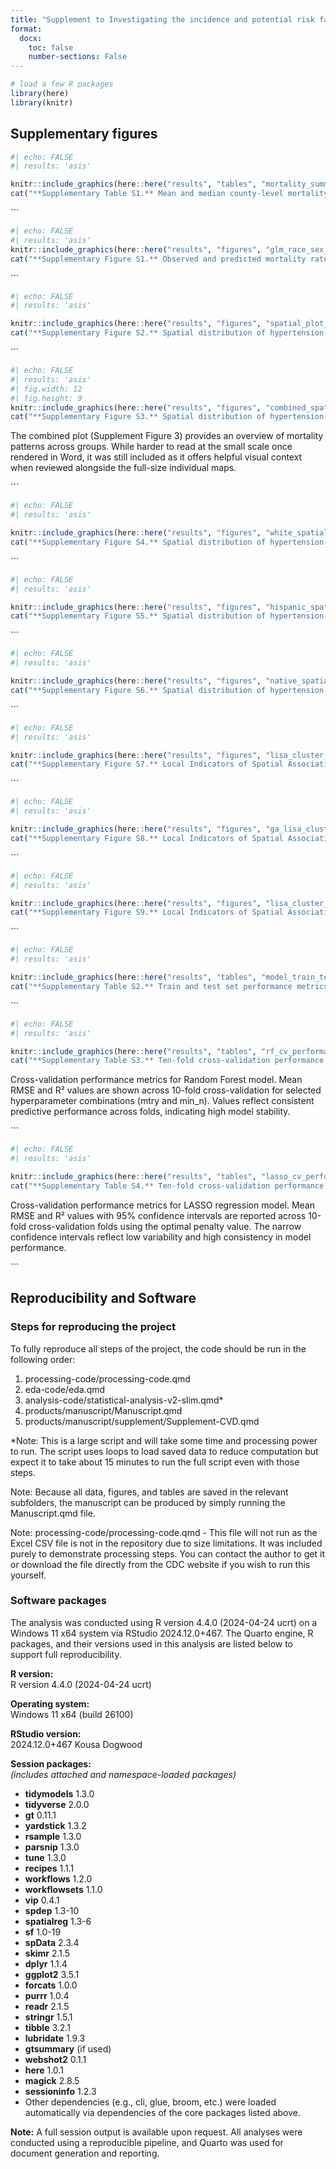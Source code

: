 ```yaml
---
title: "Supplement to Investigating the incidence and potential risk factors for hypertension-related mortalities in adults in the United States."
format:
  docx:
    toc: false
    number-sections: False
---
```


```r
# load a few R packages
library(here)
library(knitr)
```

## Supplementary figures

```r
#| echo: FALSE
#| results: 'asis'

knitr::include_graphics(here::here("results", "tables", "mortality_summary_by_race.png"))
cat("**Supplementary Table S1.** Mean and median county-level mortality rates per 100,000 by race/ethnicity (2000–2019).\n\n")
```


\`\`\`


```r
#| echo: FALSE
#| results: 'asis'
knitr::include_graphics(here::here("results", "figures", "glm_race_sex_plot.png"))
cat("**Supplementary Figure S1.** Observed and predicted mortality rates by race/ethnicity (2000–2019), based on a generalized linear model without interaction terms. Assumes a shared temporal trend across all groups.\n\n")

```


\`\`\`


```r
#| echo: FALSE
#| results: 'asis'

knitr::include_graphics(here::here("results", "figures", "spatial_plot_all.png"))
cat("**Supplementary Figure S2.** Spatial distribution of hypertension-related mortality – All Races.\n\n")
```


\`\`\`


```r
#| echo: FALSE
#| results: 'asis'
#| fig.width: 12
#| fig.height: 9
knitr::include_graphics(here::here("results", "figures", "combined_spatial_plot.png"))
cat("**Supplementary Figure S3.** Spatial distribution of hypertension-related mortality – Combined plot of all race/ethnicity groups.\n\n")

```


The combined plot (Supplement Figure 3) provides an overview of mortality patterns across groups. While harder to read at the small scale once rendered in Word, it was still included as it offers helpful visual context when reviewed alongside the full-size individual maps.

\`\`\`


```r
#| echo: FALSE
#| results: 'asis'

knitr::include_graphics(here::here("results", "figures", "white_spatial_plot.png"))
cat("**Supplementary Figure S4.** Spatial distribution of hypertension-related mortality – White population.\n\n")
```


\`\`\`


```r
#| echo: FALSE
#| results: 'asis'

knitr::include_graphics(here::here("results", "figures", "hispanic_spatial_plot.png"))
cat("**Supplementary Figure S5.** Spatial distribution of hypertension-related mortality – Hispanic population.\n\n")
```


\`\`\`


```r
#| echo: FALSE
#| results: 'asis'

knitr::include_graphics(here::here("results", "figures", "native_spatial_plot.png"))
cat("**Supplementary Figure S6.** Spatial distribution of hypertension-related mortality – American Indian and Alaska Native population.\n\n")
```


\`\`\`


```r
#| echo: FALSE
#| results: 'asis'

knitr::include_graphics(here::here("results", "figures", "lisa_cluster_type_map.png"))
cat("**Supplementary Figure S7.** Local Indicators of Spatial Association (LISA) cluster map for the contiguous United States. The map identifies county-level clusters of high or low mortality rates relative to their neighbors. Statistically significant clusters include high–high (mortality hotspots), low–low (coldspots), and spatial outliers (high–low or low–high), with color coding based on the spatial relationship and statistical significance.\n\n")
```


\`\`\`


```r
#| echo: FALSE
#| results: 'asis'

knitr::include_graphics(here::here("results", "figures", "ga_lisa_cluster_plot.png"))
cat("**Supplementary Figure S8.** Local Indicators of Spatial Association (LISA) cluster map for Georgia. This map visualizes statistically significant local spatial autocorrelation in hypertension-related mortality rates across counties in Georgia. High–high clusters indicate counties with high mortality rates surrounded by similarly high neighbors, while low–low clusters represent the opposite. Other categories denote spatial outliers and areas with no significant local clustering.\n\n")
```


\`\`\`


```r
#| echo: FALSE
#| results: 'asis'

knitr::include_graphics(here::here("results", "figures", "lisa_cluster_kentucky.png"))
cat("**Supplementary Figure S9.** Local Indicators of Spatial Association (LISA) cluster map for Kentucky. This figure shows localized spatial clusters of hypertension-related mortality, highlighting counties with significantly elevated or reduced mortality compared to their immediate neighbors. High–high clusters represent potential hotspots for targeted public health intervention.\n\n")
```


\`\`\`


```r
#| echo: FALSE
#| results: 'asis'

knitr::include_graphics(here::here("results", "tables", "model_train_test_comparison.png"))
cat("**Supplementary Table S2.** Train and test set performance metrics for Random Forest and LASSO models. Metrics include RMSE, MAE, and R². Similar values across splits indicate strong generalization and minimal overfitting.\n\n")
```


\`\`\`


```r
#| echo: FALSE
#| results: 'asis'

knitr::include_graphics(here::here("results", "tables", "rf_cv_performance_table.png"))
cat("**Supplementary Table S3.** Ten-fold cross-validation performance metrics for the Random Forest model. Values represent mean RMSE and R² across folds with 95% confidence intervals calculated using the standard error for each hyperparameter combination.\n\n")
```

Cross-validation performance metrics for Random Forest model. Mean RMSE and R² values are shown across 10-fold cross-validation for selected hyperparameter combinations (mtry and min_n). Values reflect consistent predictive performance across folds, indicating high model stability.

\`\`\`



```r
#| echo: FALSE
#| results: 'asis'

knitr::include_graphics(here::here("results", "tables", "lasso_cv_performance_table.png"))
cat("**Supplementary Table S4.** Ten-fold cross-validation performance metrics for the LASSO regression model. Values represent mean RMSE and R² with 95% confidence intervals based on variability across folds using the selected penalty parameter.\n\n")
```

Cross-validation performance metrics for LASSO regression model. Mean RMSE and R² values with 95% confidence intervals are reported across 10-fold cross-validation folds using the optimal penalty value. The narrow confidence intervals reflect low variability and high consistency in model performance.

\`\`\`

## Reproducibility and Software

### Steps for reproducing the project

To fully reproduce all steps of the project, the code should be run in the following order:

1. processing-code/processing-code.qmd 
2. eda-code/eda.qmd
3. analysis-code/statistical-analysis-v2-slim.qmd* 
4. products/manuscript/Manuscript.qmd
5. products/manuscript/supplement/Supplement-CVD.qmd 

*Note: This is a large script and will take some time and processing power to run. The script uses loops to load saved data to reduce computation but expect it to take about 15 minutes to run the full script even with those steps.

Note: Because all data, figures, and tables are saved in the relevant subfolders, the manuscript 
can be produced by simply running the Manuscript.qmd file.

Note: processing-code/processing-code.qmd - This file will not run as the Excel CSV file is not in the repository due to size limitations. It was included purely to demonstrate processing steps. You can contact the author to get it or download the file directly from the CDC website if you wish to run this yourself.



### Software packages

The analysis was conducted using R version 4.4.0 (2024-04-24 ucrt) on a Windows 11 x64 system via RStudio 2024.12.0+467. The Quarto engine, R packages, and their versions used in this analysis are listed below to support full reproducibility.

**R version:**\
R version 4.4.0 (2024-04-24 ucrt)

**Operating system:**\
Windows 11 x64 (build 26100)

**RStudio version:**\
2024.12.0+467 Kousa Dogwood

**Session packages:**\
*(includes attached and namespace-loaded packages)*

-   **tidymodels** 1.3.0
-   **tidyverse** 2.0.0
-   **gt** 0.11.1
-   **yardstick** 1.3.2
-   **rsample** 1.3.0
-   **parsnip** 1.3.0
-   **tune** 1.3.0
-   **recipes** 1.1.1
-   **workflows** 1.2.0
-   **workflowsets** 1.1.0
-   **vip** 0.4.1
-   **spdep** 1.3-10
-   **spatialreg** 1.3-6
-   **sf** 1.0-19
-   **spData** 2.3.4
-   **skimr** 2.1.5
-   **dplyr** 1.1.4
-   **ggplot2** 3.5.1
-   **forcats** 1.0.0
-   **purrr** 1.0.4
-   **readr** 2.1.5
-   **stringr** 1.5.1
-   **tibble** 3.2.1
-   **lubridate** 1.9.3
-   **gtsummary** (if used)
-   **webshot2** 0.1.1
-   **here** 1.0.1
-   **magick** 2.8.5
-   **sessioninfo** 1.2.3
-   Other dependencies (e.g., cli, glue, broom, etc.) were loaded automatically via dependencies of the core packages listed above.

**Note:** A full session output is available upon request. All analyses were conducted using a reproducible pipeline, and Quarto was used for document generation and reporting.
